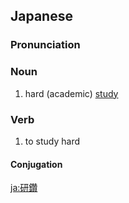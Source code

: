 ==Japanese==
{{ja-kanjitab|けん|さん|yomi=on}}

===Pronunciation===
{{ja-pron|けんさん|y=on}}

===Noun===
{{ja-noun|けんさん}}

# hard (academic) [[study]]

===Verb===
{{ja-verb-suru|tr=trans|けんさん}}

# to study hard

====Conjugation====
{{ja-suru|けんさん}}

[[ja:研鑽]]